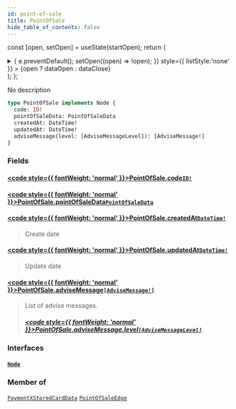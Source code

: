 ```yaml
---
id: point-of-sale
title: PointOfSale
hide_table_of_contents: false
---
```






const [open, setOpen] = useState(startOpen);
return (
<details {...(open ? { open: true } : {})} className="details" style={{ border:'none', boxShadow:'none', background:'var(--ifm-background-color)' }}>
<summary
onClick={(e) => {
e.preventDefault();
setOpen((open) => !open);
}}
style={{ listStyle:'none' }} >
{open ? dataOpen : dataClose}
</summary>
{open && children}
</details>
);
};

No description

```graphql
type PointOfSale implements Node {
  code: ID!
  pointOfSaleData: PointOfSaleData
  createdAt: DateTime!
  updatedAt: DateTime!
  adviseMessage(level: [AdviseMessageLevel]): [AdviseMessage!]
}
```

### Fields

#### [<code style={{ fontWeight: 'normal' }}>PointOfSale.<b>code</b></code>](#)<Bullet />[`ID!`](/api/scalars/id) <Badge class="badge badge--secondary" text="non-null"/> <Badge class="badge badge--secondary" text="scalar"/>

>

#### [<code style={{ fontWeight: 'normal' }}>PointOfSale.<b>pointOfSaleData</b></code>](#)<Bullet />[`PointOfSaleData`](/api/objects/point-of-sale-data) <Badge class="badge badge--secondary" text="object"/>

>

#### [<code style={{ fontWeight: 'normal' }}>PointOfSale.<b>createdAt</b></code>](#)<Bullet />[`DateTime!`](/api/scalars/date-time) <Badge class="badge badge--secondary" text="non-null"/> <Badge class="badge badge--secondary" text="scalar"/>

> Create date

#### [<code style={{ fontWeight: 'normal' }}>PointOfSale.<b>updatedAt</b></code>](#)<Bullet />[`DateTime!`](/api/scalars/date-time) <Badge class="badge badge--secondary" text="non-null"/> <Badge class="badge badge--secondary" text="scalar"/>

> Update date

#### [<code style={{ fontWeight: 'normal' }}>PointOfSale.<b>adviseMessage</b></code>](#)<Bullet />[`[AdviseMessage!]`](/api/objects/advise-message) <Badge class="badge badge--secondary" text="list"/> <Badge class="badge badge--secondary" text="object"/>

> List of advise messages.
>
> ##### [<code style={{ fontWeight: 'normal' }}>PointOfSale.adviseMessage.<b>level</b></code>](#)<Bullet />[`[AdviseMessageLevel]`](/api/enums/advise-message-level) <Badge class="badge badge--secondary" text="list"/> <Badge class="badge badge--secondary" text="enum"/>

### Interfaces

#### [`Node`](/api/interfaces/node) <Badge class="badge badge--secondary" text="interface"/>

>

### Member of

[`PaymentXStoredCardData`](/api/objects/payment-xstored-card-data) <Badge class="badge badge--secondary" text="object"/><Bullet />[`PointOfSaleEdge`](/api/objects/point-of-sale-edge) <Badge class="badge badge--secondary" text="object"/>
